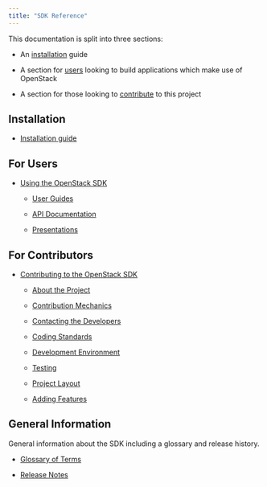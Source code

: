 ```yaml
---
title: "SDK Reference"
---
```


This documentation is split into three sections:

* An [installation](https://docs.openstack.org/openstacksdk/zed/install/index.html) guide

* A section for [users](https://docs.openstack.org/openstacksdk/zed/user/index.html) looking to build applications which make use of OpenStack

* A section for those looking to [contribute](https://docs.openstack.org/openstacksdk/zed/contributor/index.html) to this project

## Installation

* [Installation guide](https://docs.openstack.org/openstacksdk/zed/install/index.html)

## For Users

* [Using the OpenStack SDK](https://docs.openstack.org/openstacksdk/zed/user/index.html)

  * [User Guides](https://docs.openstack.org/openstacksdk/zed/user/index.html#user-guides)

  * [API Documentation](https://docs.openstack.org/openstacksdk/zed/user/index.html#api-documentation)

  * [Presentations](https://docs.openstack.org/openstacksdk/zed/user/index.html#presentations)

## For Contributors

* [Contributing to the OpenStack SDK](https://docs.openstack.org/openstacksdk/zed/contributor/index.html)

  * [About the Project](https://docs.openstack.org/openstacksdk/zed/contributor/index.html#about-the-project)

  * [Contribution Mechanics](https://docs.openstack.org/openstacksdk/zed/contributor/index.html#contribution-mechanics)

  * [Contacting the Developers](https://docs.openstack.org/openstacksdk/zed/contributor/index.html#contacting-the-developers)

  * [Coding Standards](https://docs.openstack.org/openstacksdk/zed/contributor/index.html#coding-standards)

  * [Development Environment](https://docs.openstack.org/openstacksdk/zed/contributor/index.html#development-environment)

  * [Testing](https://docs.openstack.org/openstacksdk/zed/contributor/index.html#testing)

  * [Project Layout](https://docs.openstack.org/openstacksdk/zed/contributor/index.html#project-layout)

  * [Adding Features](https://docs.openstack.org/openstacksdk/zed/contributor/index.html#adding-features)

## General Information

General information about the SDK including a glossary and release history.

* [Glossary of Terms](https://docs.openstack.org/openstacksdk/zed/glossary.html)

* [Release Notes](https://docs.openstack.org/openstacksdk/zed/releasenotes.html)